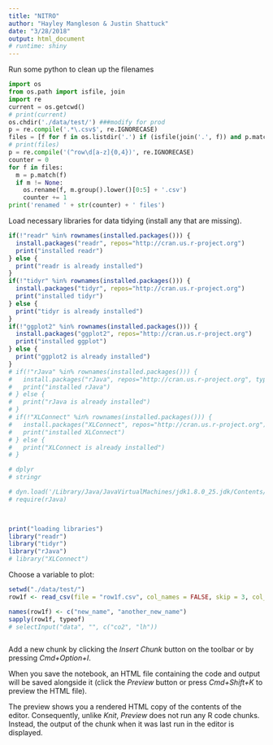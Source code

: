 ```yaml
---
title: "NITRO"
author: "Hayley Mangleson & Justin Shattuck"
date: "3/28/2018"
output: html_document
# runtime: shiny
---
```


Run some python to clean up the filenames
```python
import os
from os.path import isfile, join
import re
current = os.getcwd()
# print(current)
os.chdir('./data/test/') ###modify for prod
p = re.compile('.*\.csv$', re.IGNORECASE)
files = [f for f in os.listdir('.') if (isfile(join('.', f)) and p.match(f))]
# print(files)
p = re.compile('(^row\d[a-z]{0,4})', re.IGNORECASE)
counter = 0
for f in files:
  m = p.match(f)
  if m != None:
    os.rename(f, m.group().lower()[0:5] + '.csv')
    counter += 1
print('renamed ' + str(counter) + ' files')
```


Load necessary libraries for data tidying (install any that are missing).
```r
if(!"readr" %in% rownames(installed.packages())) {
  install.packages("readr", repos="http://cran.us.r-project.org")
  print("installed readr")
} else {
  print("readr is already installed")
}
if(!"tidyr" %in% rownames(installed.packages())) {
  install.packages("tidyr", repos="http://cran.us.r-project.org")
  print("installed tidyr")
} else {
  print("tidyr is already installed")
}
if(!"ggplot2" %in% rownames(installed.packages())) {
  install.packages("ggplot2", repos="http://cran.us.r-project.org")
  print("installed ggplot")
} else {
  print("ggplot2 is already installed")
}
# if(!"rJava" %in% rownames(installed.packages())) {
#   install.packages("rJava", repos="http://cran.us.r-project.org", type="source")
#   print("installed rJava")
# } else {
#   print("rJava is already installed")
# }
# if(!"XLConnect" %in% rownames(installed.packages())) {
#   install.packages("XLConnect", repos="http://cran.us.r-project.org")
#   print("installed XLConnect")
# } else {
#   print("XLConnect is already installed")
# }

# dplyr
# stringr

# dyn.load('/Library/Java/JavaVirtualMachines/jdk1.8.0_25.jdk/Contents/Home/jre/lib/server/libjvm.dylib')
# require(rJava)


  
print("loading libraries")
library("readr")
library("tidyr")
library("rJava")
# library("XLConnect")
```


Choose a variable to plot:
```r
setwd("./data/test/")
row1f <- read_csv(file = "row1f.csv", col_names = FALSE, skip = 3, col_types = c(col_double(),col_double(),col_double(),col_double(),col_double(),col_double(),col_double(),col_double(),col_double(),col_double(),col_double(),col_double(),col_double(),col_double(),col_double()), na = "")

names(row1f) <- c("new_name", "another_new_name")
sapply(row1f, typeof)
# selectInput("data", "", c("co2", "lh"))

```

```r



```


Add a new chunk by clicking the *Insert Chunk* button on the toolbar or by pressing *Cmd+Option+I*.

When you save the notebook, an HTML file containing the code and output will be saved alongside it (click the *Preview* button or press *Cmd+Shift+K* to preview the HTML file). 

The preview shows you a rendered HTML copy of the contents of the editor. Consequently, unlike *Knit*, *Preview* does not run any R code chunks. Instead, the output of the chunk when it was last run in the editor is displayed.


